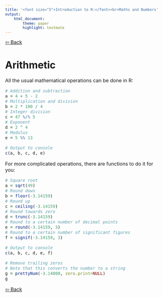 ```yaml
---
title: '<font size="5">Introduction to R:</font><br>Maths and Numbers'
output:
    html_document:
        theme: paper
        highlight: textmate
---
```

<font size="3">
[⇦ Back](../../R.html)

# Arithmetic
All the usual mathematical operations can be done in R:

```r
# Addition and subtraction
a = 4 + 5 - 2
# Multiplication and division
b = 2 * 100 / 4
# Integer division
c = 47 %/% 5
# Exponent
d = 2 ^ 4
# Modulus
e = 5 %% 13

# Output to console
c(a, b, c, d, e)
```

For more complicated operations, there are functions to do it for you:

```r
# Square root
a = sqrt(49)
# Round down
b = floor(-3.14159)
# Round up
c = ceiling(-3.14159)
# Round towards zero
d = trunc(-3.14159)
# Round to a certain number of decimal points
e = round(-3.14159, 3)
# Round to a certain number of significant figures
f = signif(-3.14159, 3)

# Output to console
c(a, b, c, d, e, f)

# Remove trailing zeros
# Note that this converts the number to a string
g = prettyNum(-3.14000, zero.print=NULL)
g
```

[⇦ Back](../../R.html)

</font>
